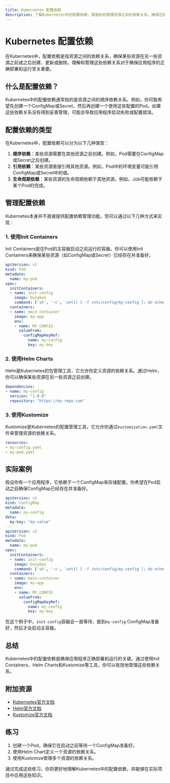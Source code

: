 ```yaml
---
title: Kubernetes 配置依赖
description: 了解Kubernetes中的配置依赖，掌握如何管理资源之间的依赖关系，确保应用程序的正确部署和运行。
---
```


# Kubernetes 配置依赖

在Kubernetes中，配置依赖是指资源之间的依赖关系，确保某些资源在另一些资源之前或之后创建、更新或删除。理解和管理这些依赖关系对于确保应用程序的正确部署和运行至关重要。

## 什么是配置依赖？

Kubernetes中的配置依赖通常指的是资源之间的顺序依赖关系。例如，你可能希望先创建一个ConfigMap或Secret，然后再创建一个使用这些配置的Pod。如果这些依赖关系没有得到妥善管理，可能会导致应用程序启动失败或配置错误。

## 配置依赖的类型

在Kubernetes中，配置依赖可以分为以下几种类型：

1. **顺序依赖**：某些资源需要在其他资源之前创建。例如，Pod需要在ConfigMap或Secret之后创建。
2. **引用依赖**：某些资源直接引用其他资源。例如，Pod中的环境变量可能引用ConfigMap或Secret中的值。
3. **生命周期依赖**：某些资源的生命周期依赖于其他资源。例如，Job可能依赖于某个Pod的完成。

## 管理配置依赖

Kubernetes本身并不直接提供配置依赖管理功能，但可以通过以下几种方式来实现：

### 1. 使用Init Containers

Init Containers是在Pod的主容器启动之前运行的容器。你可以使用Init Containers来确保某些资源（如ConfigMap或Secret）已经存在并准备好。

```yaml
apiVersion: v1
kind: Pod
metadata:
  name: my-pod
spec:
  initContainers:
  - name: init-config
    image: busybox
    command: ['sh', '-c', 'until [ -f /etc/config/my-config ]; do echo "Waiting for config..."; sleep 2; done']
  containers:
  - name: main-container
    image: my-app
    env:
    - name: MY_CONFIG
      valueFrom:
        configMapKeyRef:
          name: my-config
          key: my-key
```

### 2. 使用Helm Charts

Helm是Kubernetes的包管理工具，它允许你定义资源的依赖关系。通过Helm，你可以确保某些资源在另一些资源之前创建。

```yaml
dependencies:
- name: my-config
  version: "1.0.0"
  repository: "https://my-repo.com"
```

### 3. 使用Kustomize

Kustomize是Kubernetes的配置管理工具，它允许你通过`kustomization.yaml`文件来管理资源的依赖关系。

```yaml
resources:
- my-config.yaml
- my-pod.yaml
```

## 实际案例

假设你有一个应用程序，它依赖于一个ConfigMap来存储配置。你希望在Pod启动之前确保ConfigMap已经存在并准备好。

```yaml
apiVersion: v1
kind: ConfigMap
metadata:
  name: my-config
data:
  my-key: "my-value"
---
apiVersion: v1
kind: Pod
metadata:
  name: my-pod
spec:
  initContainers:
  - name: init-config
    image: busybox
    command: ['sh', '-c', 'until [ -f /etc/config/my-config ]; do echo "Waiting for config..."; sleep 2; done']
  containers:
  - name: main-container
    image: my-app
    env:
    - name: MY_CONFIG
      valueFrom:
        configMapKeyRef:
          name: my-config
          key: my-key
```

在这个例子中，`init-config`容器会一直等待，直到`my-config` ConfigMap准备好，然后才会启动主容器。

## 总结

Kubernetes中的配置依赖是确保应用程序正确部署和运行的关键。通过使用Init Containers、Helm Charts和Kustomize等工具，你可以有效地管理这些依赖关系。

## 附加资源

- [Kubernetes官方文档](https://kubernetes.io/docs/home/)
- [Helm官方文档](https://helm.sh/docs/)
- [Kustomize官方文档](https://kustomize.io/)

## 练习

1. 创建一个Pod，确保它在启动之前等待一个ConfigMap准备好。
2. 使用Helm Chart定义一个资源的依赖关系。
3. 使用Kustomize管理多个资源的依赖关系。

通过完成这些练习，你将更好地理解Kubernetes中的配置依赖，并能够在实际项目中应用这些知识。